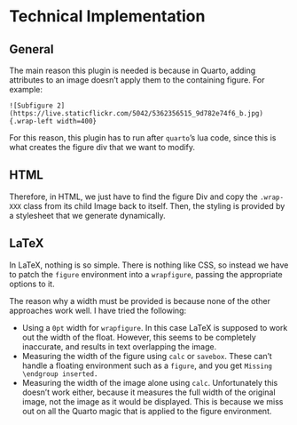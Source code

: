 # Technical Implementation

## General

The main reason this plugin is needed is because in Quarto, adding attributes to an image doesn't apply them to the containing figure.
For example:
```
![Subfigure 2](https://live.staticflickr.com/5042/5362356515_9d782e74f6_b.jpg){.wrap-left width=400}
```

For this reason, this plugin has to run after `quarto`'s lua code, since this is what creates the figure div that we want to modify.

## HTML

Therefore, in HTML, we just have to find the figure Div and copy the `.wrap-XXX` class from its child Image back to itself.
Then, the styling is provided by a stylesheet that we generate dynamically.

## LaTeX

In LaTeX, nothing is so simple.
There is nothing like CSS, so instead we have to patch the `figure` environment into a `wrapfigure`, passing the appropriate options to it.

The reason why a width must be provided is because none of the other approaches work well.
I have tried the following:

- Using a `0pt` width for `wrapfigure`. In this case LaTeX is supposed to work out the width of the float.  However, this seems to be completely inaccurate, and results in text overlapping the image.
- Measuring the width of the figure using `calc` or `savebox`. These can't handle a floating environment such as a `figure`, and you get ` Missing \endgroup inserted.`
- Measuring the width of the image alone using `calc`. Unfortunately this doesn't work either, because it measures the full width of the original image, not the image as it would be displayed. This is because we miss out on all the Quarto magic that is applied to the figure environment.

